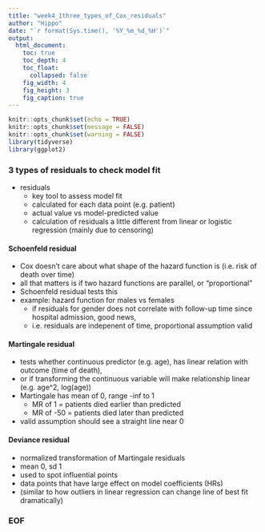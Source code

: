```yaml
---
title: "week4_1three_types_of_Cox_residuals"
author: "Hippo"
date: "`r format(Sys.time(), '%Y_%m_%d_%H')`"
output: 
  html_document:
    toc: true
    toc_depth: 4
    toc_float:
      collapsed: false
    fig_width: 4
    fig_height: 3
    fig_caption: true
---
```


```r
knitr::opts_chunk$set(echo = TRUE)
knitr::opts_chunk$set(message = FALSE)
knitr::opts_chunk$set(warning = FALSE)
library(tidyverse)
library(ggplot2)
```

### 3 types of residuals to check model fit
- residuals
    - key tool to assess model fit
    - calculated for each data point (e.g. patient)
    - actual value vs model-predicted value
    - calculation of residuals a little different from linear or logistic regression (mainly due to censoring)

#### Schoenfeld residual
- Cox doesn't care about what shape of the hazard function is (i.e. risk of death over time)
- all that matters is if two hazard functions are parallel, or "proportional"
- Schoenfeld residual tests this
- example: hazard function for males vs females
    - if residuals for gender does not correlate with follow-up time since hospital admission, good news,
    - i.e. residuals are indepenent of time, proportional assumption valid

#### Martingale residual
- tests whether continuous predictor (e.g. age), has linear relation with outcome (time of death),
- or if transforming the continuous variable will make relationship linear (e.g. age^2, log(age))
- Martingale has mean of 0, range -inf to 1
    - MR of 1 = patients died earlier than predicted
    - MR of -50 = patients died later than predicted
- valid assumption should see a straight line near 0

#### Deviance residual
- normalized transformation of Martingale residuals
- mean 0, sd 1
- used to spot influential points
- data points that have large effect on model coefficients (HRs)
- (similar to how outliers in linear regression can change line of best fit dramatically)

### EOF